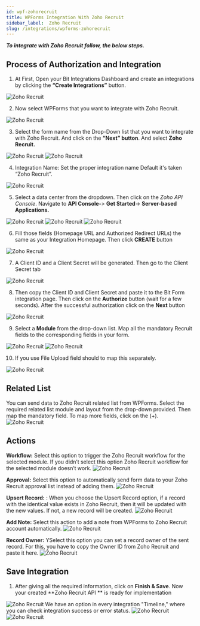 ```yaml
---
id: wpf-zohorecruit
title: WPForms Integration With Zoho Recruit
sidebar_label:  Zoho Recruit
slug: /integrations/wpforms-zohorecruit
---
```



***To integrate with Zoho Recruit follow, the below steps.***


## Process of Authorization and Integration
1.	At First, Open your Bit Integrations Dashboard and create an integrations by clicking the **“Create Integrations”** button.
 <Image src="Zoho Recruit/Create Integration" alt="Zoho Recruit" w="1020" h="350" />


2. Now select WPForms that you want to integrate with Zoho Recruit.
 <Image src="Zoho Recruit/select Contact Form 7" alt="Zoho Recruit" w="1020" h="350" />

3.	Select the form name from the Drop-Down list that you want to integrate with Zoho Recruit. And click on the **“Next” button**. And select **Zoho Recruit.**
 <Image src="Zoho Recruit/WP-Forms" alt="Zoho Recruit" w="1020" h="350" />
 <Image src="Zoho Recruit/Select Zoho Recruit" alt="Zoho Recruit" w="1020" h="350" />

4.	Integration Name: Set the proper integration name Default it's taken “Zoho Recruit”.
 <Image src="Zoho Recruit/integration name" alt="Zoho Recruit" w="1020" h="350" />

5. Select a data center from the dropdown. Then click on the *Zoho API Console*. Navigate to **API Console-**> **Get Started**-> **Server-based Applications.** 
 <Image src="Zoho Recruit/select data center" alt="Zoho Recruit" w="1020" h="350" />
 <Image src="Zoho Recruit/get-started" alt="Zoho Recruit" w="1020" h="350" />
 <Image src="Zoho Recruit/server-based-applications" alt="Zoho Recruit" w="1020" h="350" />


6.	Fill those fields (Homepage URL and Authorized Redirect URLs) the same as your Integration Homepage. Then click **CREATE** button
 <Image src="Zoho Recruit/create api" alt="Zoho Recruit" w="1020" h="350" />

 
7.	A Client ID and a Client Secret will be generated. Then go to the Client Secret tab
 <Image src="Zoho Recruit/client id and secret" alt="Zoho Recruit" w="1020" h="300" />

8.	Then copy the Client ID and Client Secret and paste it to the Bit Form integration page. Then click on the **Authorize** button (wait for a few seconds). After the successful authorization click on the **Next** button
 <Image src="Zoho Recruit/authorization" alt="Zoho Recruit" w="1020" h="300" />

9.	Select a **Module** from the drop-down list. Map all the mandatory Recruit fields to the corresponding fields in your form.
 <Image src="Zoho Recruit/select module" alt="Zoho Recruit" w="1020" h="300" />
 <Image src="Zoho Recruit/field mapping" alt="Zoho Recruit" w="1020" h="300" />

10.	If you use File Upload field should to map this separately.
 <Image src="Zoho Recruit/attachments" alt="Zoho Recruit" w="1020" h="300" />
 
## Related List

You can send data to Zoho Recruit related list from WPForms. Select the required related list module and layout from the drop-down provided. Then map the mandatory field. To map more fields, click on the (+).
 <Image src="Zoho Recruit/related list" alt="Zoho Recruit" w="1020" h="350" />
 ## Actions

**Workflow:** Select this option to trigger the Zoho Recruit workflow for the selected module. If you didn’t select this option Zoho Recruit workflow for the selected module doesn’t work.
 <Image src="Zoho Recruit/workflow actions" alt="Zoho Recruit" w="1020" h="350" />

**Approval:** Select this option to automatically send form data to your Zoho Recruit approval list instead of adding them.
 <Image src="Zoho Recruit/approval actions" alt="Zoho Recruit" w="1020" h="350" />

**Upsert Record:** : When you choose the Upsert Record option, if a record with the identical value exists in Zoho Recruit, then it will be updated with the new values. If not, a new record will be created.
 <Image src="Zoho Recruit/upsert record actions" alt="Zoho Recruit" w="1020" h="350" />

**Add Note:** Select this action to add a note from WPForms to Zoho Recruit account automatically.
 <Image src="Zoho Recruit/add notes actions" alt="Zoho Recruit" w="1020" h="350" />

**Record Owner:** YSelect this option you can set a record owner of the sent record. For this, you have to copy the Owner ID from Zoho Recruit and paste it here.
 <Image src="Zoho Recruit/record owner actions" alt="Zoho Recruit" w="1020" h="350" />

## Save Integration
1. After giving all the required information, click on **Finish & Save**. Now your created **Zoho Recruit API ** is ready for implementation 
 <Image src="Zoho Recruit/finish and save" alt="Zoho Recruit" w="1020" h="350" />
We have an option in every integration "Timeline," where you can check integration success or error status.
      <Image src="Zoho Recruit/integrations dashbord" alt="Zoho Recruit" w="1020" h="350" />
      <Image src="Zoho Recruit/timeline" alt="Zoho Recruit" w="1020" h="350" />

